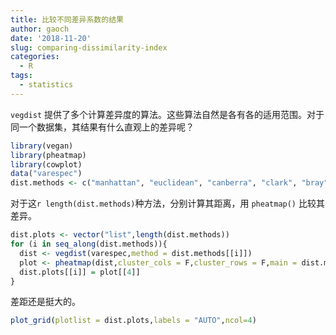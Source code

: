 ```yaml
---
title: 比较不同差异系数的结果
author: gaoch
date: '2018-11-20'
slug: comparing-dissimilarity-index
categories:
  - R
tags:
  - statistics
---
```


`vegdist` 提供了多个计算差异度的算法。这些算法自然是各有各的适用范围。对于同一个数据集，其结果有什么直观上的差异呢？


```r
library(vegan)
library(pheatmap)
library(cowplot)
data("varespec")
dist.methods <- c("manhattan", "euclidean", "canberra", "clark", "bray", "kulczynski", "jaccard", "gower", "altGower", "morisita", "horn", "mountford", "raup", "binomial", "chao", "cao" , "mahalanobis")
```

对于这`r length(dist.methods)`种方法，分别计算其距离，用 `pheatmap()` 比较其差异。

```r
dist.plots <- vector("list",length(dist.methods))
for (i in seq_along(dist.methods)){
  dist <- vegdist(varespec,method = dist.methods[[i]])
  plot <- pheatmap(dist,cluster_cols = F,cluster_rows = F,main = dist.methods[[i]],silent = T)
  dist.plots[[i]] = plot[[4]]
}
```

差距还是挺大的。

```r
plot_grid(plotlist = dist.plots,labels = "AUTO",ncol=4)
```

